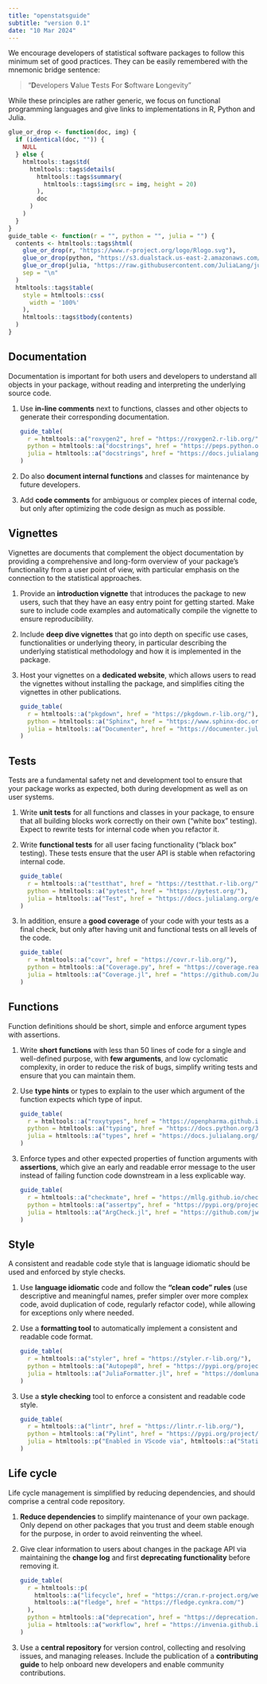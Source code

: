 ```yaml
---
title: "openstatsguide"
subtitle: "version 0.1"
date: "10 Mar 2024"
---
```


We encourage developers of statistical software packages to follow this minimum set of good practices. 
They can be easily remembered with the mnemonic bridge sentence:

> "**D**evelopers **V**alue **T**ests **F**or **S**oftware **L**ongevity" 

While these principles are rather generic, we focus on functional programming languages and give links to implementations in R, Python and Julia.

```r
glue_or_drop <- function(doc, img) {
  if (identical(doc, "")) {
    NULL
  } else {
    htmltools::tags$td(
      htmltools::tags$details(
        htmltools::tags$summary(
          htmltools::tags$img(src = img, height = 20)
        ),
        doc
      )
    )
  }
}
guide_table <- function(r = "", python = "", julia = "") {
  contents <- htmltools::tags$html(
    glue_or_drop(r, "https://www.r-project.org/logo/Rlogo.svg"),
    glue_or_drop(python, "https://s3.dualstack.us-east-2.amazonaws.com/pythondotorg-assets/media/files/python-logo-only.svg"),
    glue_or_drop(julia, "https://raw.githubusercontent.com/JuliaLang/julia-logo-graphics/master/images/julia-dots.svg"),
    sep = "\n"
  )
  htmltools::tags$table(
    style = htmltools::css(
      width = '100%'
    ),
    htmltools::tags$tbody(contents)
  )
}
```

## Documentation

Documentation is important for both users and developers to understand all objects in your package, without reading and interpreting the underlying source code.
  
1.  Use **in-line comments** next to functions, classes and other objects to generate their corresponding documentation.

    ```r
    guide_table(
      r = htmltools::a("roxygen2", href = "https://roxygen2.r-lib.org/"),
      python = htmltools::a("docstrings", href = "https://peps.python.org/pep-0257/"),
      julia = htmltools::a("docstrings", href = "https://docs.julialang.org/en/v1/manual/documentation/")
    )
    ```

1.  Do also **document internal functions** and classes for maintenance by future developers.

1.  Add **code comments** for ambiguous or complex pieces of internal code, but only after optimizing the code design as much as possible.

## Vignettes

Vignettes are documents that complement the object documentation by providing a comprehensive and long-form overview of your package's functionality from a user point of view, with particular emphasis on the connection to the statistical approaches.

1.  Provide an **introduction vignette** that introduces the package to new users, such that they have an easy entry point for getting started. Make sure to include code examples and automatically compile the vignette to ensure reproducibility.

1.  Include **deep dive vignettes** that go into depth on specific use cases, functionalities or underlying theory, in particular describing the underlying statistical methodology and how it is implemented in the package.

1.  Host your vignettes on a **dedicated website**, which allows users to read the vignettes without installing the package, and simplifies citing the vignettes in other publications.

    ```r
    guide_table(
      r = htmltools::a("pkgdown", href = "https://pkgdown.r-lib.org/"),
      python = htmltools::a("Sphinx", href = "https://www.sphinx-doc.org/en/master/"),
      julia = htmltools::a("Documenter", href = "https://documenter.juliadocs.org/")
    )
    ```

## Tests

Tests are a fundamental safety net and development tool to ensure that your package works as expected, both during development as well as on user systems.

1.  Write **unit tests** for all functions and classes in your package, to ensure that all building blocks work correctly on their own ("white box" testing). Expect to rewrite tests for internal code when you refactor it.

1.  Write **functional tests** for all user facing functionality ("black box" testing). These tests ensure that the user API is stable when refactoring internal code.

    ```r
    guide_table(
      r = htmltools::a("testthat", href = "https://testthat.r-lib.org/"),
      python = htmltools::a("pytest", href = "https://pytest.org/"),
      julia = htmltools::a("Test", href = "https://docs.julialang.org/en/v1/stdlib/Test/")
    )
    ```

1.  In addition, ensure a **good coverage** of your code with your tests as a final check, but only after having unit and functional tests on all levels of the code.

    ```r
    guide_table(
      r = htmltools::a("covr", href = "https://covr.r-lib.org/"),
      python = htmltools::a("Coverage.py", href = "https://coverage.readthedocs.io/"),
      julia = htmltools::a("Coverage.jl", href = "https://github.com/JuliaCI/Coverage.jl")
    )
    ```

## Functions

Function definitions should be short, simple and enforce argument types with assertions.

1.  Write **short functions** with less than 50 lines of code for a single and well-defined purpose, with **few arguments**, and low cyclomatic complexity, in order to reduce the risk of bugs, simplify writing tests and ensure that you can maintain them.

1.  Use **type hints** or types to explain to the user which argument of the function expects which type of input.

    ```r
    guide_table(
      r = htmltools::a("roxytypes", href = "https://openpharma.github.io/roxytypes/"),
      python = htmltools::a("typing", href = "https://docs.python.org/3/library/typing.html"),
      julia = htmltools::a("types", href = "https://docs.julialang.org/en/v1/manual/types/")
    )
    ```

1.  Enforce types and other expected properties of function arguments with **assertions**, which give an early and readable error message to the user instead of failing function code downstream in a less explicable way.

    ```r
    guide_table(
      r = htmltools::a("checkmate", href = "https://mllg.github.io/checkmate/"),
      python = htmltools::a("assertpy", href = "https://pypi.org/project/assertpy/"),
      julia = htmltools::a("ArgCheck.jl", href = "https://github.com/jw3126/ArgCheck.jl")
    )
    ```

## Style

A consistent and readable code style that is language idiomatic should be used and enforced by style checks.

1.  Use **language idiomatic** code and follow the **"clean code" rules** (use descriptive and meaningful names, prefer simpler over more complex code, avoid duplication of code, regularly refactor code), while allowing for exceptions only where needed.

1.  Use a **formatting tool** to automatically implement a consistent and readable code format.

    ```r
    guide_table(
      r = htmltools::a("styler", href = "https://styler.r-lib.org/"),
      python = htmltools::a("Autopep8", href = "https://pypi.org/project/autopep8/"),
      julia = htmltools::a("JuliaFormatter.jl", href = "https://domluna.github.io/JuliaFormatter.jl/")
    )
    ```

1.  Use a **style checking** tool to enforce a consistent and readable code style.

    ```r
    guide_table(
      r = htmltools::a("lintr", href = "https://lintr.r-lib.org/"),
      python = htmltools::a("Pylint", href = "https://pypi.org/project/pylint/"),
      julia = htmltools::p("Enabled in VScode via", htmltools::a("StaticLint.jl", href = "https://github.com/julia-vscode/StaticLint.jl"))
    )
    ```

## Life cycle

Life cycle management is simplified by reducing dependencies, and should comprise a central code repository.

1.  **Reduce dependencies** to simplify maintenance of your own package. Only depend on other packages that you trust and deem stable enough for the purpose, in order to avoid reinventing the wheel.

1.  Give clear information to users about changes in the package API via maintaining the **change log** and first **deprecating functionality** before removing it.

    ```r
    guide_table(
      r = htmltools::p(
        htmltools::a("lifecycle", href = "https://cran.r-project.org/web/packages/lifecycle/index.html"),
        htmltools::a("fledge", href = "https://fledge.cynkra.com/")
      ),
      python = htmltools::a("deprecation", href = "https://deprecation.readthedocs.io/"),
      julia = htmltools::a("workflow", href = "https://invenia.github.io/blog/2022/06/17/deprecating-in-julia/")
    )
    ```

1.  Use a **central repository** for version control, collecting and resolving issues, and managing releases. Include the publication of a **contributing guide** to help onboard new developers and enable community contributions.
